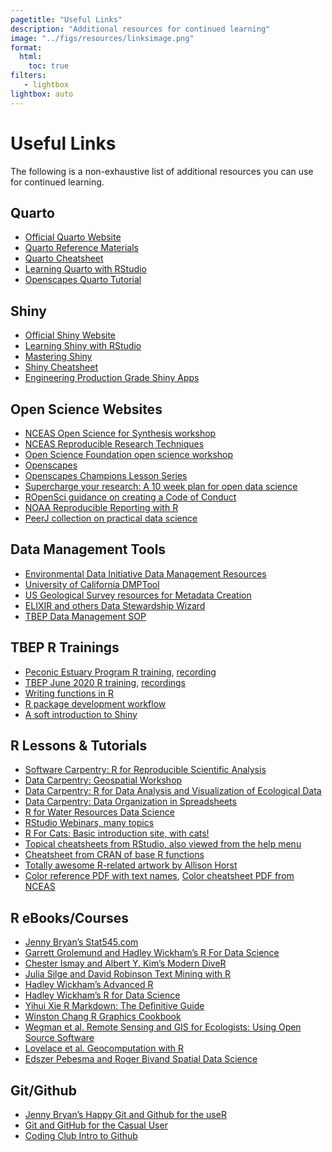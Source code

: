 ```yaml
---
pagetitle: "Useful Links"
description: "Additional resources for continued learning"
image: "../figs/resources/linksimage.png"
format: 
  html: 
    toc: true
filters:
   - lightbox
lightbox: auto
---
```


# Useful Links {.unnumbered}

The following is a non-exhaustive list of additional resources you can use for continued learning. 

## Quarto

* [Official Quarto Website](https://quarto.org/){target="_blank"}
* [Quarto Reference Materials](https://quarto.org/docs/reference/){target="_blank"}
* [Quarto Cheatsheet](https://rstudio.github.io/cheatsheets/html/quarto.html){target="_blank"}
* [Learning Quarto with RStudio](https://quarto.org/docs/get-started/hello/rstudio.html){target="_blank"}
* [Openscapes Quarto Tutorial](https://openscapes.github.io/quarto-website-tutorial/){target="_blank"}

## Shiny

* [Official Shiny Website](https://shiny.posit.co/){target="_blank"}
* [Learning Shiny with RStudio](https://shiny.posit.co/r/getstarted/shiny-basics/lesson1/index.html){target="_blank"}
* [Mastering Shiny](https://mastering-shiny.org/){target="_blank"}
* [Shiny Cheatsheet](https://rstudio.github.io/cheatsheets/html/shiny.html?_gl=1*120harh*_ga*NzE2MTA4NTQ4LjE2NzY4MjMyMDQ.*_ga_2C0WZ1JHG0*MTY4NjMzNTE5My45LjAuMTY4NjMzNTIwMC4wLjAuMA..){target="_blank"}
* [Engineering Production Grade Shiny Apps](https://engineering-shiny.org/){target="_blank"}

## Open Science Websites

* [NCEAS Open Science for Synthesis workshop](https://nceas.github.io/oss-2017/lessons.html){target="_blank"}
* [NCEAS Reproducible Research Techniques](https://learning.nceas.ucsb.edu/2020-02-RRCourse/){target="_blank"}
* [Open Science Foundation open science workshop](https://osf.io/k75r9/){target="_blank"}
* [Openscapes](https://www.openscapes.org/){target="_blank"}
* [Openscapes Champions Lesson Series](https://openscapes.github.io/series/){target="_blank"}
* [Supercharge your research: A 10 week plan for open data science](https://www.nature.com/articles/d41586-019-03335-4){target="_blank"}
* [ROpenSci guidance on creating a Code of Conduct](https://ropensci.org/blog/2016/12/21/commcallv12-review-coc/){target="_blank"}
* [NOAA Reproducible Reporting with R](https://noaa-iea.github.io/r3-train/index.html){target="_blank"}
* [PeerJ collection on practical data science](https://peerj.com/collections/50-practicaldatascistats){target="_blank"}

## Data Management Tools

* [Environmental Data Initiative Data Management Resources](https://environmentaldatainitiative.org/dm-resources/){target="_blank"}
* [University of California DMPTool](https://dmptool.org/){target="_blank"}
* [US Geological Survey resources for Metadata Creation](https://www.usgs.gov/products/data-and-tools/data-management/metadata-creation){target="_blank"}
* [ELIXIR and others Data Stewardship Wizard](https://ds-wizard.org/){target="_blank"}
* [TBEP Data Management SOP](https://tbep-tech.github.io/data-management-sop){target="_blank"}

## TBEP R Trainings

* [Peconic Estuary Program R training](https://tbep-tech.github.io/pep-r-training){target="_blank"}, [recording](https://drive.google.com/file/d/1ZjVHFrVpw2uTKZw-BmD29umdbl6viutM/view?usp=sharing){target="_blank"}
* [TBEP June 2020 R training](https://tbep-tech.github.io/tbep-r-training/){target="_blank"}, [recordings](https://www.youtube.com/watch?v=_RI4XMRWeV0&list=PLfJ6-D-exF9RM5TPtT4T0nxieqpr_R4pJ){target="_blank"}
* [Writing functions in R](https://tbep-tech.github.io/tbep-r-training/functions.html){target="_blank"}
* [R package development workflow](https://tbep-tech.github.io/tbep-r-training/packages.html){target="_blank"}
* [A soft introduction to Shiny](https://tbep-tech.github.io/tbep-r-training/shiny.html){target="_blank"}

## R Lessons & Tutorials

* [Software Carpentry: R for Reproducible Scientific Analysis](http://data-lessons.github.io/gapminder-R/){target="_blank"}
* [Data Carpentry: Geospatial Workshop](https://datacarpentry.org/geospatial-workshop/){target="_blank"}
* [Data Carpentry: R for Data Analysis and Visualization of Ecological Data](http://www.datacarpentry.org/R-ecology-lesson/){target="_blank"}
* [Data Carpentry: Data Organization in Spreadsheets](http://www.datacarpentry.org/spreadsheet-ecology-lesson/){target="_blank"}
* [R for Water Resources Data Science](https://www.r4wrds.com/){target="_blank"}
* [RStudio Webinars, many topics](https://www.rstudio.com/resources/webinars/){target="_blank"}
* [R For Cats: Basic introduction site, with cats!](http://rforcats.net/){target="_blank"}
* [Topical cheatsheets from RStudio, also viewed from the help menu](http://www.rstudio.com/resources/cheatsheets/){target="_blank"}
* [Cheatsheet from CRAN of base R functions](http://cran.r-project.org/doc/contrib/Short-refcard.pdf){target="_blank"} 
* [Totally awesome R-related artwork by Allison Horst](https://github.com/allisonhorst/stats-illustrations){target="_blank"}
* [Color reference PDF with text names](http://www.stat.columbia.edu/~tzheng/files/Rcolor.pdf){target="_blank"}, [Color cheatsheet PDF from NCEAS](https://www.nceas.ucsb.edu/sites/default/files/2020-04/colorPaletteCheatsheet.pdf){target="_blank"}

## R eBooks/Courses

* [Jenny Bryan's Stat545.com](http://stat545.com/){target="_blank"}
* [Garrett Grolemund and Hadley Wickham's R For Data Science](http://r4ds.had.co.nz/){target="_blank"}
* [Chester Ismay and Albert Y. Kim's Modern DiveR](https://ismayc.github.io/moderndiver-book/){target="_blank"}
* [Julia Silge and David Robinson Text Mining with R](http://tidytextmining.com/){target="_blank"}
* [Hadley Wickham's Advanced R](http://adv-r.had.co.nz/){target="_blank"}
* [Hadley Wickham's R for Data Science](https://r4ds.had.co.nz){target="_blank"}
* [Yihui Xie R Markdown: The Definitive Guide](https://bookdown.org/yihui/rmarkdown/){target="_blank"}
* [Winston Chang R Graphics Cookbook](http://www.cookbook-r.com/){target="_blank"}
* [Wegman et al. Remote Sensing and GIS for Ecologists: Using Open Source Software](http://book.ecosens.org/RSEbook/){target="_blank"}
* [Lovelace et al. Geocomputation with R](https://geocompr.robinlovelace.net/){target="_blank"}
* [Edszer Pebesma and Roger Bivand Spatial Data Science](https://keen-swartz-3146c4.netlify.app/index.html){target="_blank"}

## Git/Github

* [Jenny Bryan's Happy Git and Github for the useR](http://happygitwithr.com/){target="_blank"}
* [Git and GitHub for the Casual User](https://masalmon.eu/2023/01/12/git-github-casual/){target="_blank"}
* [Coding Club Intro to Github](https://ourcodingclub.github.io/2017/02/27/git.html){target="_blank"}
